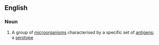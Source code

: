 ==English==

===Noun===
{{wikipedia}}
{{en-noun}}

# A group of [[microorganism]]s characterised by a specific set of [[antigen]]s; a  [[serotype]]
